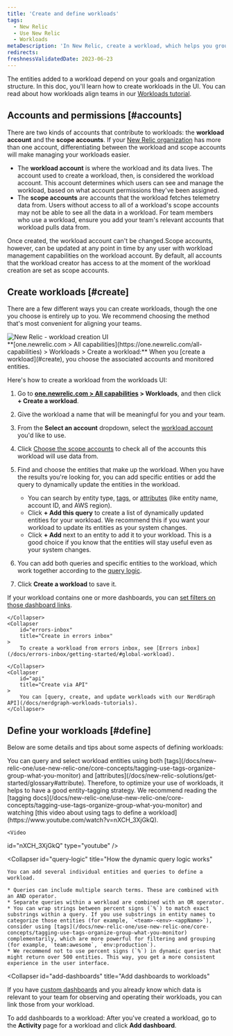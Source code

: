 ```yaml
---
title: 'Create and define workloads'
tags:
  - New Relic 
  - Use New Relic 
  - Workloads
metaDescription: 'In New Relic, create a workload, which helps you group together monitored entities that are related.'
redirects:
freshnessValidatedDate: 2023-06-23
---
```



The entities added to a workload depend on your goals and organization structure. In this doc, you'll learn how to create workloads in the UI. You can read about how workloads align teams in our [Workloads tutorial](/docs/tutorial-peak-demand/organize-data-workloads).

## Accounts and permissions [#accounts]

There are two kinds of accounts that contribute to workloads: the  **workload account** and the **scope accounts**. If your [New Relic organization](/docs/accounts/accounts-billing/account-structure/new-relic-account-structure) has more than one account, differentiating between the workload and scope accounts will make managing your workloads easier.

* The **workload account** is where the workload and its data lives. The account used to create a workload, then, is considered the workload account. This account determines which users can see and manage the workload, based on what account permissions they've been assigned. 
* The **scope accounts** are accounts that the workload fetches telemetry data from. Users without access to all of a workload's scope accounts may not be able to see all the data in a workload. For team members who use a workload, ensure you add your team's relevant accounts that workload pulls data from. 

Once created, the workload account can't be changed.Scope accounts, however, can be updated at any point in time by any user with workload management capabilities on the workload account. By default, all accounts that the workload creator has access to at the moment of the workload creation are set as scope accounts.

## Create workloads [#create]

There are a few different ways you can create workloads, though the one you choose is entirely up to you. We recommend choosing the method that's most convenient for aligning your teams.  

<CollapserGroup>
    <Collapser
        id="UI"
        title="Create a workload in the UI"
    >
        <img
  title="new-relic-create-workload.png"
  alt="New Relic - workload creation UI"
  src={workloadsCreateWorkload}
/>
<figcaption>
  **[one.newrelic.com > All capabilities](https://one.newrelic.com/all-capabilities) > Workloads > Create a workload:** When you [create a workload](#create), you choose the associated accounts and monitored entities.
</figcaption>

Here's how to create a workload from the workloads UI:

1. Go to **[one.newrelic.com > All capabilities](https://one.newrelic.com/all-capabilities) > Workloads**, and then click **+ Create a workload**.
2. Give the workload a name that will be meaningful for you and your team.
3. From the **Select an account** dropdown, select the [workload account](#accounts) you'd like to use.
4. Click [Choose the scope accounts](#scope-accounts) to check all of the accounts this workload will use data from.
5. Find and choose the entities that make up the workload. When you have the results you're looking for, you can add specific entities or add the query to dynamically update the entities in the workload.

   * You can search by entity type, [tags](#tags), or [attributes](/docs/new-relic-solutions/get-started/glossary#attribute) (like entity name, account ID, and AWS region).
   * Click **+ Add this query** to create a list of dynamically updated entities for your workload. We recommend this if you want your workload to update its entities as your system changes.
   * Click **+ Add** next to an entity to add it to your workload. This is a good choice if you know that the entities will stay useful even as your system changes.
6. You can add both queries and specific entities to the workload, which work together according to the [query logic](#query-logic).
7. Click **Create a workload** to save it. 

If your workload contains one or more dashboards, you can [set filters on those dashboard links](#filter-dashboards).

    </Collapser>
    <Collapser
        id="errors-inbox"
        title="Create in errors inbox"
    >
        To create a workload from errors inbox, see [Errors inbox](/docs/errors-inbox/getting-started/#global-workload).

    </Collapser>
    <Collapser
        id="api"
        title="Create via API"
    >
        You can [query, create, and update workloads with our NerdGraph API](/docs/nerdgraph-workloads-tutorials).
    </Collapser>
</CollapserGroup> 

## Define your workloads [#define]

Below are some details and tips about some aspects of defining workloads:

<CollapserGroup>
  <Collapser
    id="tags"
    title="Use tags to define the workload content"
  >
    You can query and select workload entities using both [tags](/docs/new-relic-one/use-new-relic-one/core-concepts/tagging-use-tags-organize-group-what-you-monitor) and [attributes](/docs/new-relic-solutions/get-started/glossary#attribute). Therefore, to optimize your use of workloads, it helps to have a good entity-tagging strategy. We recommend reading the [tagging docs](/docs/new-relic-one/use-new-relic-one/core-concepts/tagging-use-tags-organize-group-what-you-monitor) and watching [this video about using tags to define a workload](https://www.youtube.com/watch?v=nXCH_3XjGkQ).

    <Video
  id="nXCH_3XjGkQ"
  type="youtube"
/>
  </Collapser>

  <Collapser
    id="query-logic"
    title="How the dynamic query logic works"
  >
    You can add several individual entities and queries to define a workload.

    * Queries can include multiple search terms. These are combined with an AND operator.
    * Separate queries within a workload are combined with an OR operator.
    * You can wrap strings between percent signs (`%`) to match exact substrings within a query. If you use substrings in entity names to categorize those entities (for example, `<team>-<env>-<appName>`), consider using [tags](/docs/new-relic-one/use-new-relic-one/core-concepts/tagging-use-tags-organize-group-what-you-monitor) complementarily, which are more powerful for filtering and grouping (for example, `team:awesome`, `env:production`).
    * We recommend not to use percent signs (`%`) in dynamic queries that might return over 500 entities. This way, you get a more consistent experience in the user interface.
  </Collapser>

  <Collapser
    id="add-dashboards"
    title="Add dashboards to workloads"
  >
If you have [custom dashboards](/docs/dashboards/new-relic-one-dashboards/get-started/introduction-new-relic-one-dashboards) and you already know which data is relevant to your team for observing and operating their workloads, you can link those <InlinePopover type="dashboards" /> from your workload.

To add dashboards to a workload: After you've created a workload, go to the **Activity** page for a workload and click **Add dashboard**.
  </Collapser>
</CollapserGroup>
